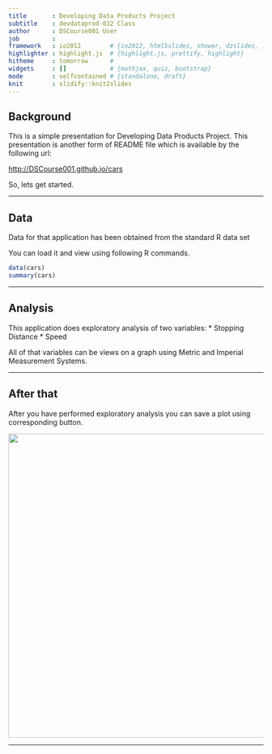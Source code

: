 ```yaml
---
title       : Developing Data Products Project
subtitle    : devdataprod-032 Class
author      : DSCourse001 User
job         : 
framework   : io2012        # {io2012, html5slides, shower, dzslides, ...}
highlighter : highlight.js  # {highlight.js, prettify, highlight}
hitheme     : tomorrow      # 
widgets     : []            # {mathjax, quiz, bootstrap}
mode        : selfcontained # {standalone, draft}
knit        : slidify::knit2slides
---
```


## Background

This is a simple presentation for Developing Data Products Project.
This presentation is another form of README file which is available
by the following url:

[http://DSCourse001.github.io/cars](http://DSCourse001.github.io/cars)

So, lets get started.

---

## Data

Data for that application has been obtained from the standard R data set

You can load it and view using following R commands.

```r
data(cars)
summary(cars)
```

---

## Analysis

This application does  exploratory analysis of two variables:
 * Stopping Distance
 * Speed

All of that variables can be views on a graph using Metric and Imperial Measurement Systems.

---

## After that

After you have performed exploratory analysis you can save a plot using corresponding button.

<img src="screen.png" width="600"/>

---




